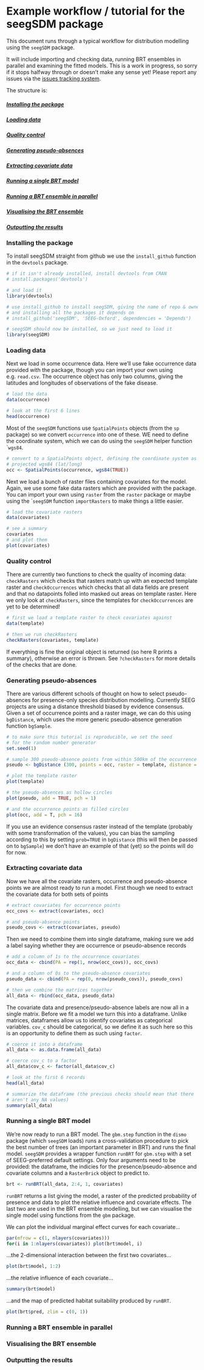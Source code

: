 Example workflow / tutorial for the seegSDM package
========================================================

This document runs through a typical workflow for distribution modelling using the ```seegSDM``` package.

It will include importing and checking data, running BRT ensembles in parallel and examining the fitted models.
This is a work in progress, so sorry if it stops halfway through or doesn't make any sense yet! Please report any issues via the [issues tracking system](https://github.com/SEEG-Oxford/seegSDM/issues).

The structure is:

##### [Installing the package](#install)
##### [Loading data](#load)
##### [Quality control](#quality)
##### [Generating pseudo-absences](#pseudo)
##### [Extracting covariate data](#extract)
##### [Running a single BRT model](#BRT)
##### [Running a BRT ensemble in parallel](#ensemble)
##### [Visualising the BRT ensemble](#vis)
##### [Outputting the results](#output)



### <a id="install"></a>Installing the package

To install seegSDM straight from github we use the ```install_github``` function in the ```devtools``` package.
```r
# if it isn't already installed, install devtools from CRAN
# install.packages('devtools')

# and load it
library(devtools)

# use install_github to install seegSDM, giving the name of repo & owner
# and installing all the packages it depends on
# install_github('seegSDM', 'SEEG-Oxford', dependencies = 'Depends')

# seegSDM should now be installed, so we just need to load it
library(seegSDM)
```


### <a id="load"></a>Loading data

Next we load in some occurrence data. Here we'll use fake occurrence data provided with the package, though you can import your own using e.g. ```read.csv```. The occurrence object has only two columns, giving the latitudes and longitudes of observations of the fake disease. 
```r
# load the data
data(occurrence)

# look at the first 6 lines
head(occurrence)
```

Most of the ```seegSDM``` functions use ```SpatialPoints``` objects (from the ```sp``` package) so we convert ```occurrence``` into one of these. WE need to define the coordinate system, which we can do using the ```seegSDM``` helper function ````wgs84```.

```r
# convert to a SpatialPoints object, defining the coordinate system as
# projected wgs84 (lat/long)
occ <- SpatialPoints(occurrence, wgs84(TRUE))
```

Next we load a bunch of raster files containing covariates for the model. Again, we use some fake data rasters which are provided with the package. You can import your own using ```raster``` from the ```raster``` package or maybe using the ````seegSDM``` function ```importRasters``` to make things a little easier.

```r
# load the covariate rasters
data(covariates)

# see a summary
covariates
# and plot them
plot(covariates)
```


### <a id="quality"></a>Quality control

There are currently two functions to check the quality of incoming data: ```checkRasters``` which checks that rasters match up with an expected template raster and ```checkOccurrences``` which checks that all data fields are present and that no datapoints folled into masked out areas on template raster. Here we only look at ```checkRasters```, since the templates for ```checkOccurrences``` are yet to be determined!

```r
# first we load a template raster to check covariates against
data(template)

# then we run checkRasters
checkRasters(covariates, template)
```

If everything is fine the original object is returned (so here R prints a summary), otherwise an error is thrown. See ```?checkRasters``` for more details of the checks that are done.

### <a id="pseudo"></a>Generating pseudo-absences

There are various different schools of thought on how to select pseudo-absences for presence-only species distribution modelling. Currently SEEG projects are using a distance threshold biased by evidence consensus.
Given a set of occurrence points and a raster image, we can do this using ```bgDistance```, which uses the more generic pseudo-absence generation function ```bgSample```.

```r
# to make sure this tutorial is reproducible, we set the seed
# for the random number generator
set.seed(1)

# sample 300 pseudo-absence points from within 500km of the occurrence points
pseudo <- bgDistance (300, points = occ, raster = template, distance = 500000)

# plot the template raster
plot(template)

# the pseudo-absences as hollow circles
plot(pseudo, add = TRUE, pch = 1)

# and the occurrence points as filled circles
plot(occ, add = T, pch = 16)
```

If you use an evidence consensus raster instead of the template (probably with some transformation of the values), you can bias the sampling according to this by setting ```prob=TRUE``` in ```bgDistance``` (this will then be passed on to ```bgSample```) we don't have an example of that (yet) so the points will do for now.

### <a id="extract"></a>Extracting covariate data 

Now we have all the covariate rasters, occurrence and pseudo-absence points we are almost ready to run a model.
First though we need to extract the covariate data for both sets of points

```r
# extract covariates for occurrence points
occ_covs <- extract(covariates, occ)

# and pseudo-absence points
pseudo_covs <- extract(covariates, pseudo)
```

Then we need to combine them into single dataframe, making sure we add a label saying whether they are occurrence or pseudo-absence records

```r
# add a column of 1s to the occurrence covariates
occ_data <- cbind(PA = rep(1, nrow(occ_covs)), occ_covs)

# and a column of 0s to the pseudo-absence covariates
pseudo_data <- cbind(PA = rep(0, nrow(pseudo_covs)), pseudo_covs)

# then we combine the matrices together
all_data <- rbind(occ_data, pseudo_data)
```

The covariate data and presence/pseudo-absence labels are now all in a single matrix. Before we fit a model we turn this into a dataframe. Unlike matrices, dataframes allow us to identify covariates as categorical variables. ```cov_c``` should be categorical, so we define it as such here so this is an opportunity to define them as such using ```factor```.

```r
# coerce it into a dataframe
all_data <- as.data.frame(all_data)

# coerce cov_c to a factor
all_data$cov_c <- factor(all_data$cov_c)

# look at the first 6 records
head(all_data)

# summarize the dataframe (the previous checks should mean that there
# aren't any NA values)
summary(all_data)
```


### <a id="BRT"></a>Running a single BRT model 

We're now ready to run a BRT model. The ```gbm.step``` function in the ```dismo``` package (which ```seegSDM``` loads) runs a cross-validation procedure to pick the best number of trees (an important parameter in BRT) and runs the final model. ```seegSDM``` provides a wrapper function ```runBRT``` for ```gbm.step``` with a set of SEEG-preferred default settings. Only four arguments need to be provided: the dataframe, the indicies for the presence/pseudo-absence and covariate columns and a ```RasterBrick``` object to predict to.

```r
brt <- runBRT(all_data, 2:4, 1, covariates)
```

```runBRT``` returns a list giving the model, a raster of the predicted probability of presence and data to plot the relative influence and covariate effects. The last two are used in the BRT ensemble modelling, but we can visualise the single model using functions from the ```gbm``` package.

We can plot the individual marginal effect curves for each covariate...

```r
par(mfrow = c(1, nlayers(covariates)))
for(i in 1:nlayers(covariates)) plot(brt$model, i)
```

...the 2-dimensional interaction between the first two covariates...
```r

plot(brt$model, 1:2)
```

...the relative influence of each covariate...
```r
summary(brt$model)
```

...and the map of predicted habitat suitability produced by ```runBRT```.
```r
plot(brt$pred, zlim = c(0, 1))
```


### <a id="ensemble"></a>Running a BRT ensemble in parallel


### <a id="vis"></a>Visualising the BRT ensemble


### <a id="output"></a>Outputting the results



